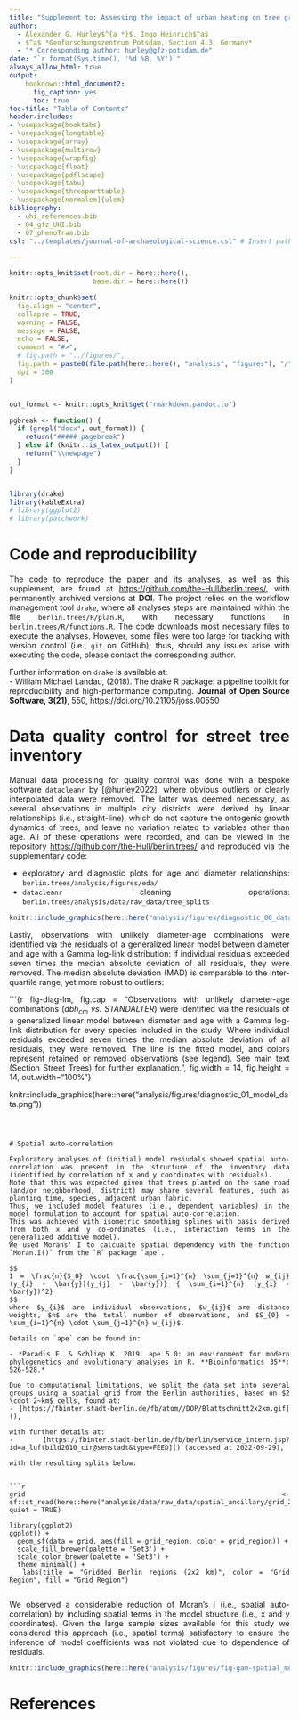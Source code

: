 ```yaml
---
title: "Supplement to: Assessing the impact of urban heating on tree growth in Berlin with open inventory and environmental data"
author:
  - Alexander G. Hurley$^{a *}$, Ingo Heinrich$^a$
  - $^a$ *Geoforschungszentrum Potsdam, Section 4.3, Germany*
  - "* Corresponding author: hurley@gfz-potsdam.de"
date: "`r format(Sys.time(), '%d %B, %Y')`"
always_allow_html: true
output: 
    bookdown::html_document2:
      fig_caption: yes
      toc: true
toc-title: "Table of Contents"
header-includes:
- \usepackage{booktabs}
- \usepackage{longtable}
- \usepackage{array}
- \usepackage{multirow}
- \usepackage{wrapfig}
- \usepackage{float}
- \usepackage{pdflscape}
- \usepackage{tabu}
- \usepackage{threeparttable}
- \usepackage[normalem]{ulem}
bibliography: 
  - uhi_references.bib
  - 04_gfz_UHI.bib
  - 07_phenoTram.bib
csl: "../templates/journal-of-archaeological-science.csl" # Insert path for the bib-style

---
```


<style>
body {
text-align: justify}
</style>

<!-- This is the format for text comments that will be ignored during renderings. Do not put R code in these comments because it will not be ignored. -->

```r
knitr::opts_knit$set(root.dir = here::here(),
                     base.dir = here::here())

knitr::opts_chunk$set(
  fig.align = "center",
  collapse = TRUE,
  warning = FALSE,
  message = FALSE,
  echo = FALSE,
  comment = "#>",
  # fig.path = "../figures/",
  fig.path = paste0(file.path(here::here(), "analysis", "figures"), "/"),
  dpi = 300
)


out_format <- knitr::opts_knit$get("rmarkdown.pandoc.to")

pgbreak <- function() {
  if (grepl("docx", out_format)) {
    return("##### pagebreak")
  } else if (knitr::is_latex_output()) {
    return("\\newpage")
  }
}


library(drake)
library(kableExtra)
# library(ggplot2)
# library(patchwork)
```

# Code and reproducibility


The code to reproduce the paper and its analyses, as well as this supplement, are found at [https://github.com/the-Hull/berlin.trees/](), with permanently archived versions at **DOI**.
The project relies on the workflow management tool `drake`, where all analyses steps are maintained within the file `berlin.trees/R/plan.R`, with necessary functions in `berlin.trees/R/functions.R`.
The code downloads most necessary files to execute the analyses.
However, some files were too large for tracking with version control (i.e., `git` on GitHub); thus, should any issues arise with executing the code, please contact the corresponding author.

Further information on `drake` is available at:  
- William Michael Landau, (2018). The drake R package: a pipeline toolkit for
  reproducibility and high-performance computing. **Journal of Open Source Software, 3(21)**,
  550, https://doi.org/10.21105/joss.00550


# Data quality control for street tree inventory

Manual data processing for quality control was done with a bespoke software  `datacleanr` by [@hurley2022], where obvious outliers or clearly interpolated data were removed.
The latter was deemed necessary, as several observations in multiple city districts were derived by linear relationships (i.e., straight-line), which do not capture the ontogenic growth dynamics of trees, and leave no variation related to variables other than age.
All of these operations were recorded, and can be viewed in the repository [https://github.com/the-Hull/berlin.trees/]() and reproduced via the supplementary code:  

- exploratory and diagnostic plots for age and diameter relationships: `berlin.trees/analysis/figures/eda/`
- `datacleanr` cleaning operations: `berlin.trees/analysis/data/raw_data/tree_splits`



```r


knitr::include_graphics(here::here("analysis/figures/diagnostic_00_datacleanr-Tilia-district_spandau.png"))
```


Lastly, observations with unlikely diameter-age combinations were identified via the residuals of a generalized linear model between diameter and age with a Gamma log-link distribution: if individual residuals exceeded seven times the median absolute deviation of all residuals, they were removed.
The median absolute deviation (MAD) is comparable to the inter-quartile range, yet more robust to outliers:

\begin{equation}
  MAD = median(\|X_i - median(X)\|) 
  (\#eq:mad)
\end{equation}




```{r fig-diag-lm, fig.cap = "Observations with unlikely diameter-age combinations ($dbh_{cm}~vs.~STANDALTER$) were identified via the residuals of a generalized linear model between diameter and age with a Gamma log-link distribution for every species included in the study. Where individual residuals exceeded seven times the median absolute deviation of all residuals, they were removed. The line is the fitted model, and colors represent retained or removed observations (see legend). See main text (Section Street Trees) for further explanation.", fig.width = 14, fig.height = 14, out.width="100%"}


knitr::include_graphics(here::here("analysis/figures/diagnostic_01_model_data.png"))
```



# Spatial auto-correlation

Exploratory analyses of (initial) model resiudals showed spatial auto-correlation was present in the structure of the inventory data (identified by correlation of x and y coordinates with residuals).
Note that this was expected given that trees planted on the same road (and/or neighborhood, district) may share several features, such as planting time, species, adjacent urban fabric. 
Thus, we included model features (i.e., dependent variables) in the model formulation to account for spatial auto-correlation. 
This was achieved with isometric smoothing splines with basis derived from both x and y co-ordinates (i.e., interaction terms in the generalized additive model). 
We used Morans' I to calcualte spatial dependency with the function `Moran.I()` from the `R` package `ape`.

$$
I = \frac{n}{S_0} \cdot \frac{\sum_{i=1}^{n} \sum_{j=1}^{n} w_{ij}(y_{i} - \bar{y})(y_{j} - \bar{y})} { \sum_{i=1}^{n} (y_{i} - \bar{y})^2}
$$
where $y_{i}$ are individual observations, $w_{ij}$ are distance weights, $n$ are the totall number of observations, and $S_{0} = \sum_{i=1}^{n} \cdot \sum_{j=1}^{n} w_{ij}$.

Details on `ape` can be found in:

- *Paradis E. & Schliep K. 2019. ape 5.0: an environment for modern phylogenetics and evolutionary analyses in R. **Bioinformatics 35**: 526-528.*

Due to computational limitations, we split the data set into several groups using a spatial grid from the Berlin authorities, based on $2 \cdot 2~km$ cells, found at:  
- [https://fbinter.stadt-berlin.de/fb/atom//DOP/Blattschnitt2x2km.gif](), 

with further details at:  
- [https://fbinter.stadt-berlin.de/fb/berlin/service_intern.jsp?id=a_luftbild2010_cir@senstadt&type=FEED]() (accessed at 2022-09-29), 

with the resulting splits below:


```r

grid <- sf::st_read(here::here("analysis/data/raw_data/spatial_ancillary/grid_2x2.geojson"), quiet = TRUE)

library(ggplot2)
ggplot() +
  geom_sf(data = grid, aes(fill = grid_region, color = grid_region)) +
  scale_fill_brewer(palette = 'Set3') +
  scale_color_brewer(palette = 'Set3') +
  theme_minimal() +
  labs(title = "Gridded Berlin regions (2x2 km)", color = "Grid Region", fill = "Grid Region")
  
```

We observed a considerable reduction of Moran's I (i.e., spatial auto-correlation) by including spatial terms in the model structure (i.e., x and y coordinates). 
Given the large sample sizes available for this study we considered this approach (i.e., spatial terms) satisfactory to ensure the inference of model coefficients was not violated due to dependence of residuals.


```r

knitr::include_graphics(here::here("analysis/figures/fig-gam-spatial_moran_comparison_blocks.png"))


```

# References

